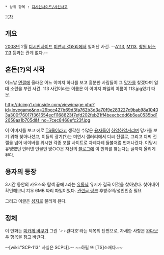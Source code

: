  * 상위 항목 : [[디시인사이드/사건사고]]

[[목차]]
== 개요 ==
[[2008년]] 2월 [[디시인사이드]] [[미연시 갤러리]]에서 일어난 사건. --[[A113]], [[M113]], [[창원 버스 113]] 등과는 관계 없다.--

== 혼돈(?)의 시작 ==
어느날 [[면갤]]에 올라온 어느 이미지 하나를 보고 흥분한 사람들이 그 [[망가]]를 찾겠다며 일대 소란을 부린 사건. 113 사건이라는 이름은 이 이미지 파일의 이름이 113.jpg였기 때문.

http://dcimg1.dcinside.com/viewimage.php?id=lovegame&no=29bcc427b69d3fa762b3d3a70f9e283227c9bab98a10403a300f76017f361654ecf1168823f7efd202feb21ff4beecbcdd6b6ea0535bd12658aa1b705d&f_no=7cec8468efc23f.jpg

이 이미지를 보고 에로 [[TS]]물이라고 생각한 수많은 [[용자]]들이 [[하악하악]]거리며 망가를 보기 위해 찾아나섰고, 이들의 광기(?)는 미연시 갤러리에서 디씨 전갤로, 그리고 디씨 전갤을 넘어 네이버를 위시한 각종 포탈 사이트로 차례차례 들불처럼 번져나갔다. 이당시 유명했던 인터넷 인물인 망○○은 자신의 [[블로그]]에 이 만화를 찾는다는 글까지 올리게 된다. 

== 용자의 등장 ==
3시간 동안의 카오스와 탐색 끝에 a라는 [[유동닉]] 유저가 결국 이것을 찾아냈다. 찾아내어 확인해보니 겨우 6MB 짜리 파일이었다. 
[http://gall.dcinside.com/lovegame/557066 관련글 링크] 후방주의/성인인증 필요

그리고 이글은 [[성지]]로 불리게 된다.

== 정체 ==
이 만화는 [[미카게 바쿠]]가 그린 '♂♀완다호'라는 제목의 단편으로, 자세한 사항은 [[완다보우]] 항목을 참고 바란다.

--[wiki:"SCP-113" 사실은 SCP다].-- ~~하필 또 [TS]소재다.~~
